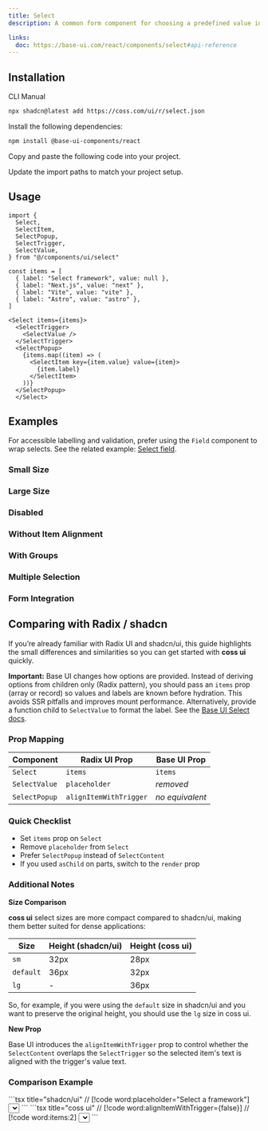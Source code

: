 ```yaml
---
title: Select
description: A common form component for choosing a predefined value in a dropdown menu.

links:
  doc: https://base-ui.com/react/components/select#api-reference
---
```


<ComponentPreview
  name="select-demo"
  className="[&_.preview>*]:w-full [&_.preview>*]:max-w-64"
/>

## Installation

<CodeTabs>

<TabsList>
  <TabsTab value="cli">CLI</TabsTab>
  <TabsTab value="manual">Manual</TabsTab>
</TabsList>
<TabsPanel value="cli">

```bash
npx shadcn@latest add https://coss.com/ui/r/select.json
```

</TabsPanel>

<TabsPanel value="manual">

<Steps>

<Step>Install the following dependencies:</Step>

```bash
npm install @base-ui-components/react
```

<Step>Copy and paste the following code into your project.</Step>

<ComponentSource name="select" title="components/ui/select.tsx" />

<Step>Update the import paths to match your project setup.</Step>

</Steps>

</TabsPanel>

</CodeTabs>

## Usage

```tsx
import {
  Select,
  SelectItem,
  SelectPopup,
  SelectTrigger,
  SelectValue,
} from "@/components/ui/select"
```

```tsx
const items = [
  { label: "Select framework", value: null },
  { label: "Next.js", value: "next" },
  { label: "Vite", value: "vite" },
  { label: "Astro", value: "astro" },
]

<Select items={items}>
  <SelectTrigger>
    <SelectValue />
  </SelectTrigger>
  <SelectPopup>
    {items.map((item) => (
      <SelectItem key={item.value} value={item}>
        {item.label}
      </SelectItem>
    ))}
  </SelectPopup>
  </Select>
```

## Examples

For accessible labelling and validation, prefer using the `Field` component to wrap selects. See the related example: [Select field](/ui/docs/components/field#select-field).

### Small Size

<ComponentPreview
  name="select-sm"
  className="[&_.preview>*]:w-full [&_.preview>*]:max-w-64"
/>

### Large Size

<ComponentPreview
  name="select-lg"
  className="[&_.preview>*]:w-full [&_.preview>*]:max-w-64"
/>

### Disabled

<ComponentPreview
  name="select-disabled"
  className="[&_.preview>*]:w-full [&_.preview>*]:max-w-64"
/>

### Without Item Alignment

<ComponentPreview
  name="select-without-alignment"
  className="[&_.preview>*]:w-full [&_.preview>*]:max-w-64"
/>

### With Groups

<ComponentPreview
  name="select-with-groups"
  className="[&_.preview>*]:w-full [&_.preview>*]:max-w-64"
/>

### Multiple Selection

<ComponentPreview
  name="select-multiple"
  className="[&_.preview>*]:w-full [&_.preview>*]:max-w-64"
/>

### Form Integration

<ComponentPreview
  name="select-form"
  className="[&_.preview>*]:w-full [&_.preview>*]:max-w-64"
/>

## Comparing with Radix / shadcn

If you’re already familiar with Radix UI and shadcn/ui, this guide highlights the small differences and similarities so you can get started with **coss ui** quickly.

**Important:** Base UI changes how options are provided. Instead of deriving options from children only (Radix pattern), you should pass an `items` prop (array or record) so values and labels are known before hydration. This avoids SSR pitfalls and improves mount performance. Alternatively, provide a function child to `SelectValue` to format the label. See the [Base UI Select docs](https://base-ui.com/react/components/select).

### Prop Mapping

| Component     | Radix UI Prop          | Base UI Prop    |
| ------------- | ---------------------- | --------------- |
| `Select`      | `items`                | `items`         |
| `SelectValue` | `placeholder`          | _removed_       |
| `SelectPopup` | `alignItemWithTrigger` | _no equivalent_ |

### Quick Checklist

- Set `items` prop on `Select`
- Remove `placeholder` from `Select`
- Prefer `SelectPopup` instead of `SelectContent`
- If you used `asChild` on parts, switch to the `render` prop

### Additional Notes

**Size Comparison**

**coss ui** select sizes are more compact compared to shadcn/ui, making them better suited for dense applications:

| Size      | Height (shadcn/ui) | Height (coss ui) |
| --------- | ------------------ | -------------------- |
| `sm`      | 32px               | 28px                 |
| `default` | 36px               | 32px                 |
| `lg`      | -                  | 36px                 |

So, for example, if you were using the `default` size in shadcn/ui and you want to preserve the original height, you should use the `lg` size in coss ui.

**New Prop**

Base UI introduces the `alignItemWithTrigger` prop to control whether the `SelectContent` overlaps the `SelectTrigger` so the selected item's text is aligned with the trigger's value text.

### Comparison Example

<span data-lib="radix-ui">
  ```tsx title="shadcn/ui" // [!code word:placeholder="Select a framework"]
  <Select>
    <SelectTrigger>
      <SelectValue placeholder="Select a framework" />
    </SelectTrigger>
    <SelectContent>
      <SelectItem value="next">Next.js</SelectItem>
      <SelectItem value="vite">Vite</SelectItem>
      <SelectItem value="astro">Astro</SelectItem>
    </SelectContent>
  </Select>
  ```
</span>

<span data-lib="base-ui">
  ```tsx title="coss ui" // [!code word:alignItemWithTrigger={false}] //
  [!code word:items:2]
  <Select
    items={[
      { label: "Select a framework", value: null },
      { label: "Next.js", value: "next" },
      { label: "Vite", value: "vite" },
      { label: "Astro", value: "astro" },
    ]}
  >
    <SelectTrigger>
      <SelectValue />
    </SelectTrigger>
    <SelectPopup alignItemWithTrigger={false}>
      {items.map((item) => (
        <SelectItem key={item.value} value={item}>
          {item.label}
        </SelectItem>
      ))}
    </SelectPopup>
  </Select>
  ```
</span>
